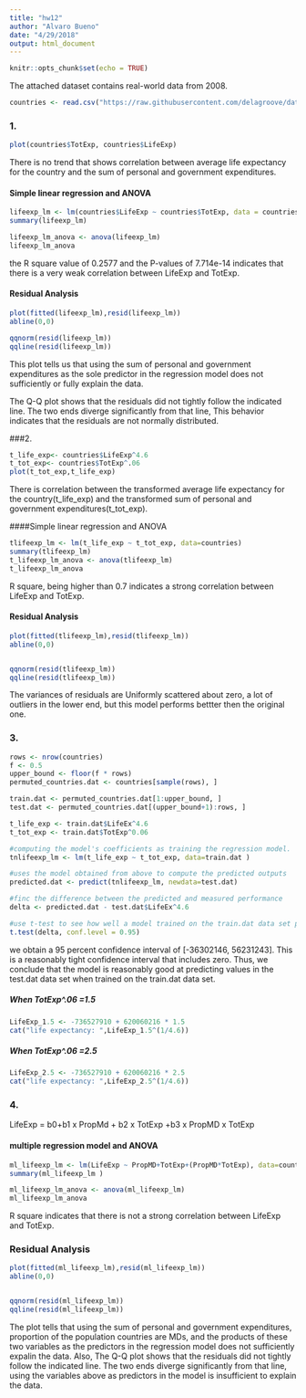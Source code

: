 ```yaml
---
title: "hw12"
author: "Alvaro Bueno"
date: "4/29/2018"
output: html_document
---
```


```r
knitr::opts_chunk$set(echo = TRUE)
```


The attached dataset contains real-world data from 2008. 

```r
countries <- read.csv("https://raw.githubusercontent.com/delagroove/datascience/master/who.csv")
```

### 1.


```r
plot(countries$TotExp, countries$LifeExp)
```

There is no trend that shows correlation between average life expectancy for the country and the sum of personal and government expenditures.

#### Simple linear regression and ANOVA

```r
lifeexp_lm <- lm(countries$LifeExp ~ countries$TotExp, data = countries)
summary(lifeexp_lm)

lifeexp_lm_anova <- anova(lifeexp_lm)
lifeexp_lm_anova
```

the R square value of 0.2577 and the P-values of 7.714e-14 indicates that there is a very weak correlation between LifeExp and TotExp.

#### Residual Analysis

```r
plot(fitted(lifeexp_lm),resid(lifeexp_lm))
abline(0,0)
```

```r
qqnorm(resid(lifeexp_lm))
qqline(resid(lifeexp_lm))
```

This plot tells us that using the sum of personal and government expenditures as the sole predictor in the regression model does not sufficiently or fully explain the data.

The Q-Q plot shows that the residuals did not tightly follow the indicated line. The two ends diverge significantly from that line, This behavior indicates that the residuals are not normally distributed.


###2.


```r
t_life_exp<- countries$LifeExp^4.6
t_tot_exp<- countries$TotExp^.06
plot(t_tot_exp,t_life_exp)
```

There is correlation between the transformed average life expectancy for the country(t_life_exp) and the transformed sum of personal and government expenditures(t_tot_exp).

####Simple linear regression and ANOVA
```r
tlifeexp_lm <- lm(t_life_exp ~ t_tot_exp, data=countries)
summary(tlifeexp_lm)
t_lifeexp_lm_anova <- anova(tlifeexp_lm)
t_lifeexp_lm_anova
```


R square, being higher than 0.7 indicates a strong correlation between LifeExp and TotExp.

#### Residual Analysis


```r
plot(fitted(tlifeexp_lm),resid(tlifeexp_lm))
abline(0,0)


qqnorm(resid(tlifeexp_lm))
qqline(resid(tlifeexp_lm))
```

The variances of residuals are Uniformly scattered about zero, a lot of outliers in the lower end, but this model performs bettter then the original one.

### 3. 

```r
rows <- nrow(countries)
f <- 0.5
upper_bound <- floor(f * rows)
permuted_countries.dat <- countries[sample(rows), ]

train.dat <- permuted_countries.dat[1:upper_bound, ]
test.dat <- permuted_countries.dat[(upper_bound+1):rows, ]

t_life_exp <- train.dat$LifeEx^4.6
t_tot_exp <- train.dat$TotExp^0.06

#computing the model's coefficients as training the regression model.
tnlifeexp_lm <- lm(t_life_exp ~ t_tot_exp, data=train.dat )

#uses the model obtained from above to compute the predicted outputs
predicted.dat <- predict(tnlifeexp_lm, newdata=test.dat)

#finc the difference between the predicted and measured performance
delta <- predicted.dat - test.dat$LifeEx^4.6

#use t-test to see how well a model trained on the train.dat data set predicted the performance of the processors in the test.dat data set
t.test(delta, conf.level = 0.95)
```


we obtain a 95 percent confidence interval of [-36302146, 56231243]. This is a reasonably tight confidence interval that includes zero. Thus, we conclude that the model is reasonably good at predicting values in the test.dat data set when trained on the train.dat data set.

##### When TotExp^.06 =1.5

```r

LifeExp_1.5 <- -736527910 + 620060216 * 1.5
cat("life expectancy: ",LifeExp_1.5^(1/4.6))
```

##### When TotExp^.06 =2.5
```r
LifeExp_2.5 <- -736527910 + 620060216 * 2.5
cat("life expectancy: ",LifeExp_2.5^(1/4.6))
```

### 4.


LifeExp = b0+b1 x PropMd + b2 x TotExp +b3 x PropMD x TotExp

#### multiple regression model and ANOVA

```r
ml_lifeexp_lm <- lm(LifeExp ~ PropMD+TotExp+(PropMD*TotExp), data=countries)
summary(ml_lifeexp_lm )

ml_lifeexp_lm_anova <- anova(ml_lifeexp_lm)
ml_lifeexp_lm_anova
```

R square indicates that there is not a strong correlation between LifeExp and TotExp.

### Residual Analysis


```r
plot(fitted(ml_lifeexp_lm),resid(ml_lifeexp_lm))
abline(0,0)


qqnorm(resid(ml_lifeexp_lm))
qqline(resid(ml_lifeexp_lm))
```

The plot tells that using the sum of personal and government expenditures, proportion of the population countries are MDs, and the products of these two variables as the predictors in the regression model does not sufficiently expalin the data. Also, The Q-Q plot shows that the residuals did not tightly follow the indicated line. The two ends diverge significantly from that line, using the variables above as predictors in the model is insufficient to explain the data.


